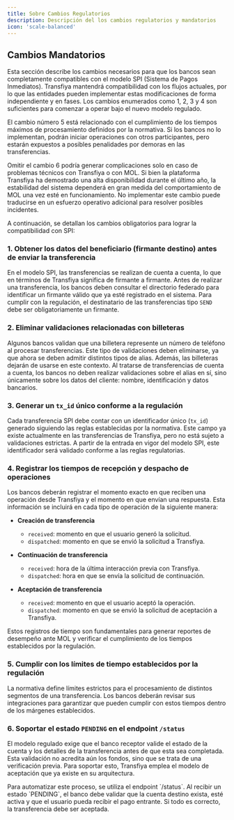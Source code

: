 ```yaml
---
title: Sobre Cambios Regulatorios
description: Descripción del los cambios regulatorios y mandatorios
icon: 'scale-balanced'
---
```


## Cambios Mandatorios

Esta sección describe los cambios necesarios para que los bancos sean completamente compatibles con el modelo SPI (Sistema de Pagos Inmediatos). Transfiya mantendrá compatibilidad con los flujos actuales, por lo que las entidades pueden implementar estas modificaciones de forma independiente y en fases. Los cambios enumerados como 1, 2, 3 y 4 son suficientes para comenzar a operar bajo el nuevo modelo regulado.

<Warning>
El cambio número 5 está relacionado con el cumplimiento de los tiempos máximos de procesamiento definidos por la normativa. Si los bancos no lo implementan, podrán iniciar operaciones con otros participantes, pero estarán expuestos a posibles penalidades por demoras en las transferencias.

Omitir el cambio 6 podría generar complicaciones solo en caso de problemas técnicos con Transfiya o con MOL. Si bien la plataforma Transfiya ha demostrado una alta disponibilidad durante el último año, la estabilidad del sistema dependerá en gran medida del comportamiento de MOL una vez esté en funcionamiento. No implementar este cambio puede traducirse en un esfuerzo operativo adicional para resolver posibles incidentes.
</Warning>

A continuación, se detallan los cambios obligatorios para lograr la compatibilidad con SPI:

### 1. Obtener los datos del beneficiario (firmante destino) antes de enviar la transferencia

En el modelo SPI, las transferencias se realizan de cuenta a cuenta, lo que en términos de Transfiya significa de firmante a firmante. Antes de realizar una transferencia, los bancos deben consultar el directorio federado para identificar un firmante válido que ya esté registrado en el sistema. Para cumplir con la regulación, el destinatario de las transferencias tipo `SEND` debe ser obligatoriamente un firmante.

### 2. Eliminar validaciones relacionadas con billeteras

Algunos bancos validan que una billetera represente un número de teléfono al procesar transferencias. Este tipo de validaciones deben eliminarse, ya que ahora se deben admitir distintos tipos de alias. Además, las billeteras dejarán de usarse en este contexto. Al tratarse de transferencias de cuenta a cuenta, los bancos no deben realizar validaciones sobre el alias en sí, sino únicamente sobre los datos del cliente: nombre, identificación y datos bancarios.

### 3. Generar un `tx_id` único conforme a la regulación

Cada transferencia SPI debe contar con un identificador único (`tx_id`) generado siguiendo las reglas establecidas por la normativa. Este campo ya existe actualmente en las transferencias de Transfiya, pero no está sujeto a validaciones estrictas. A partir de la entrada en vigor del modelo SPI, este identificador será validado conforme a las reglas regulatorias.

### 4. Registrar los tiempos de recepción y despacho de operaciones

Los bancos deberán registrar el momento exacto en que reciben una operación desde Transfiya y el momento en que envían una respuesta. Esta información se incluirá en cada tipo de operación de la siguiente manera:

- **Creación de transferencia**
  - `received`: momento en que el usuario generó la solicitud.
  - `dispatched`: momento en que se envió la solicitud a Transfiya.

- **Continuación de transferencia**
  - `received`: hora de la última interacción previa con Transfiya.
  - `dispatched`: hora en que se envía la solicitud de continuación.

- **Aceptación de transferencia**
  - `received`: momento en que el usuario aceptó la operación.
  - `dispatched`: momento en que se envió la solicitud de aceptación a Transfiya.

<Info>
Estos registros de tiempo son fundamentales para generar reportes de desempeño ante MOL y verificar el cumplimiento de los tiempos establecidos por la regulación.
</Info>

### 5. Cumplir con los límites de tiempo establecidos por la regulación

La normativa define límites estrictos para el procesamiento de distintos segmentos de una transferencia. Los bancos deberán revisar sus integraciones para garantizar que pueden cumplir con estos tiempos dentro de los márgenes establecidos.

### 6. Soportar el estado `PENDING` en el endpoint `/status`

El modelo regulado exige que el banco receptor valide el estado de la cuenta y los detalles de la transferencia antes de que esta sea completada. Esta validación no acredita aún los fondos, sino que se trata de una verificación previa. Para soportar esto, Transfiya emplea el modelo de aceptación que ya existe en su arquitectura.

<Info>
Para automatizar este proceso, se utiliza el endpoint `/status`. Al recibir un estado `PENDING`, el banco debe validar que la cuenta destino exista, esté activa y que el usuario pueda recibir el pago entrante. Si todo es correcto, la transferencia debe ser aceptada.
</Info>
